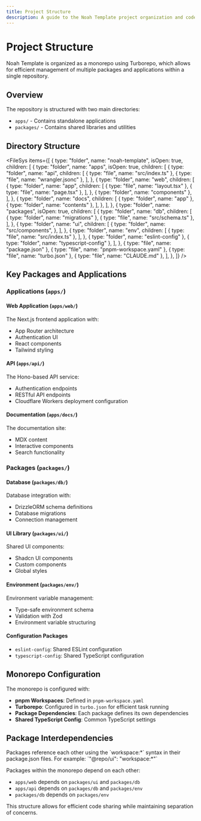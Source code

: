 ```yaml
---
title: Project Structure
description: A guide to the Noah Template project organization and codebase structure.
---
```


# Project Structure

Noah Template is organized as a monorepo using Turborepo, which allows for efficient management of multiple packages and applications within a single repository.

## Overview

The repository is structured with two main directories:

- `apps/` - Contains standalone applications
- `packages/` - Contains shared libraries and utilities

## Directory Structure

<FileSys
  items={[
    {
      type: "folder",
      name: "noah-template",
      isOpen: true,
      children: [
        {
          type: "folder",
          name: "apps",
          isOpen: true,
          children: [
            {
              type: "folder",
              name: "api",
              children: [
                { type: "file", name: "src/index.ts" },
                { type: "file", name: "wrangler.jsonc" },
              ],
            },
            {
              type: "folder",
              name: "web",
              children: [
                {
                  type: "folder",
                  name: "app",
                  children: [
                    { type: "file", name: "layout.tsx" },
                    { type: "file", name: "page.tsx" },
                  ],
                },
                { type: "folder", name: "components" },
              ],
            },
            {
              type: "folder",
              name: "docs",
              children: [
                { type: "folder", name: "app" },
                { type: "folder", name: "contents" },
              ],
            },
          ],
        },
        {
          type: "folder",
          name: "packages",
          isOpen: true,
          children: [
            {
              type: "folder",
              name: "db",
              children: [
                { type: "folder", name: "migrations" },
                { type: "file", name: "src/schema.ts" },
              ],
            },
            {
              type: "folder",
              name: "ui",
              children: [
                {
                  type: "folder",
                  name: "src/components",
                },
              ],
            },
            {
              type: "folder",
              name: "env",
              children: [
                { type: "file", name: "src/index.ts" },
              ],
            },
            { type: "folder", name: "eslint-config" },
            { type: "folder", name: "typescript-config" },
          ],
        },
        { type: "file", name: "package.json" },
        { type: "file", name: "pnpm-workspace.yaml" },
        { type: "file", name: "turbo.json" },
        { type: "file", name: "CLAUDE.md" },
      ],
    },
  ]}
/>

## Key Packages and Applications

### Applications (`apps/`)

#### Web Application (`apps/web/`)

The Next.js frontend application with:
- App Router architecture
- Authentication UI
- React components
- Tailwind styling

#### API (`apps/api/`)

The Hono-based API service:
- Authentication endpoints
- RESTful API endpoints
- Cloudflare Workers deployment configuration

#### Documentation (`apps/docs/`)

The documentation site:
- MDX content
- Interactive components
- Search functionality

### Packages (`packages/`)

#### Database (`packages/db/`)

Database integration with:
- DrizzleORM schema definitions
- Database migrations
- Connection management

#### UI Library (`packages/ui/`)

Shared UI components:
- Shadcn UI components
- Custom components
- Global styles

#### Environment (`packages/env/`)

Environment variable management:
- Type-safe environment schema
- Validation with Zod
- Environment variable structuring

#### Configuration Packages

- `eslint-config`: Shared ESLint configuration
- `typescript-config`: Shared TypeScript configuration

## Monorepo Configuration

The monorepo is configured with:

- **pnpm Workspaces**: Defined in `pnpm-workspace.yaml`
- **Turborepo**: Configured in `turbo.json` for efficient task running
- **Package Dependencies**: Each package defines its own dependencies
- **Shared TypeScript Config**: Common TypeScript settings

## Package Interdependencies

<Note title="Workspace Dependencies">
  Packages reference each other using the `workspace:*` syntax in their package.json files.
  For example: `"@repo/ui": "workspace:*"`
</Note>

Packages within the monorepo depend on each other:

- `apps/web` depends on `packages/ui` and `packages/db`
- `apps/api` depends on `packages/db` and `packages/env`
- `packages/db` depends on `packages/env`

This structure allows for efficient code sharing while maintaining separation of concerns.